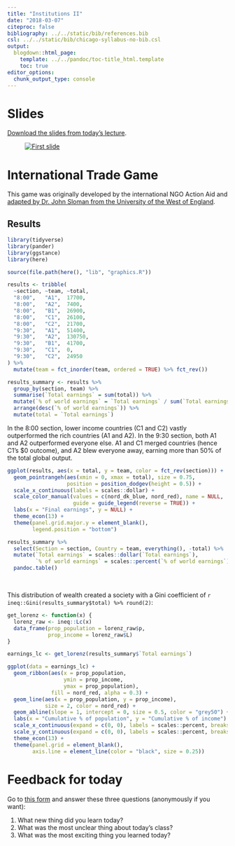 ```yaml
---
title: "Institutions II"
date: "2018-03-07"
citeproc: false
bibliography: ../../static/bib/references.bib
csl: ../../static/bib/chicago-syllabus-no-bib.csl
output:
  blogdown::html_page:
    template: ../../pandoc/toc-title_html.template
    toc: true
editor_options: 
  chunk_output_type: console
---
```


# Slides

[Download the slides from today's lecture](/slides/MPA-612_2018-03-07.pdf).

<figure>
[![First slide](/images/slides/slides_2018-03-07.png)](/slides/MPA-612_2018-03-07.pdf)
</figure>


# International Trade Game

This game was originally developed by the international NGO Action Aid and [adapted by Dr. John Sloman from the University of the West of England](https://www.economicsnetwork.ac.uk/showcase/sloman_game).

## Results

```r
library(tidyverse)
library(pander)
library(ggstance)
library(here)

source(file.path(here(), "lib", "graphics.R"))

results <- tribble(
  ~section, ~team, ~total,
  "8:00",   "A1",  17700,
  "8:00",   "A2",  7400,
  "8:00",   "B1",  26900,
  "8:00",   "C1",  26100,
  "8:00",   "C2",  21700,
  "9:30",   "A1",  51400,
  "9:30",   "A2",  130750,
  "9:30",   "B1",  41700,
  "9:30",   "C1",  0,
  "9:30",   "C2",  24950
) %>%
  mutate(team = fct_inorder(team, ordered = TRUE) %>% fct_rev())

results_summary <- results %>%
  group_by(section, team) %>%
  summarise(`Total earnings` = sum(total)) %>%
  mutate(`% of world earnings` = `Total earnings` / sum(`Total earnings`)) %>%
  arrange(desc(`% of world earnings`)) %>%
  mutate(total = `Total earnings`)
```

In the 8:00 section, lower income countries (C1 and C2) vastly outperformed the rich countries (A1 and A2). In the 9:30 section, both A1 and A2 outperformed everyone else. A1 and C1 merged countries (hence C1's $0 outcome), and A2 blew everyone away, earning more than 50% of the total global output.

```r
ggplot(results, aes(x = total, y = team, color = fct_rev(section))) +
  geom_pointrangeh(aes(xmin = 0, xmax = total), size = 0.75,
                   position = position_dodgev(height = 0.5)) +
  scale_x_continuous(labels = scales::dollar) +
  scale_color_manual(values = c(nord_dk_blue, nord_red), name = NULL,
                     guide = guide_legend(reverse = TRUE)) +
  labs(x = "Final earnings", y = NULL) +
  theme_econ(13) +
  theme(panel.grid.major.y = element_blank(),
        legend.position = "bottom")
```

```r
results_summary %>%
  select(Section = section, Country = team, everything(), -total) %>%
  mutate(`Total earnings` = scales::dollar(`Total earnings`),
         `% of world earnings` = scales::percent(`% of world earnings`)) %>%
  pandoc.table()
```

\

This distribution of wealth created a society with a Gini coefficient of `r ineq::Gini(results_summary$total) %>% round(2)`:

```r
get_lorenz <- function(x) {
  lorenz_raw <- ineq::Lc(x)
  data_frame(prop_population = lorenz_raw$p,
             prop_income = lorenz_raw$L)
}

earnings_lc <- get_lorenz(results_summary$`Total earnings`)

ggplot(data = earnings_lc) +
  geom_ribbon(aes(x = prop_population,
                  ymin = prop_income,
                  ymax = prop_population),
              fill = nord_red, alpha = 0.3) +
  geom_line(aes(x = prop_population, y = prop_income),
            size = 2, color = nord_red) +
  geom_abline(slope = 1, intercept = 0, size = 0.5, color = "grey50") +
  labs(x = "Cumulative % of population", y = "Cumulative % of income") +
  scale_x_continuous(expand = c(0, 0), labels = scales::percent, breaks = seq(0, 1, 0.2)) +
  scale_y_continuous(expand = c(0, 0), labels = scales::percent, breaks = seq(0, 1, 0.2)) +
  theme_econ(13) +
  theme(panel.grid = element_blank(),
        axis.line = element_line(color = "black", size = 0.25))
```


# Feedback for today

Go to [this form](https://goo.gl/forms/y8mRk7WVQfjRLtom2) and answer these three questions (anonymously if you want):

1. What new thing did you learn today?
2. What was the most unclear thing about today's class?
3. What was the most exciting thing you learned today?
